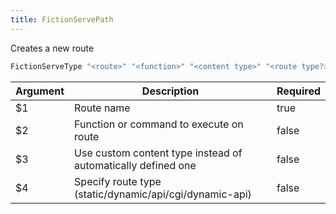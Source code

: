 ```yaml
---
title: FictionServePath
---
```

Creates a new route

```sh
FictionServeType "<route>" "<function>" "<content type>" "<route type?>"
```

| Argument | Description | Required |
| --- | --- | --- |
| $1 | Route name | true |
| $2 | Function or command to execute on route | false |
| $3 | Use custom content type instead of automatically defined one | false |
| $4 | Specify route type (static/dynamic/api/cgi/dynamic-api) | false |